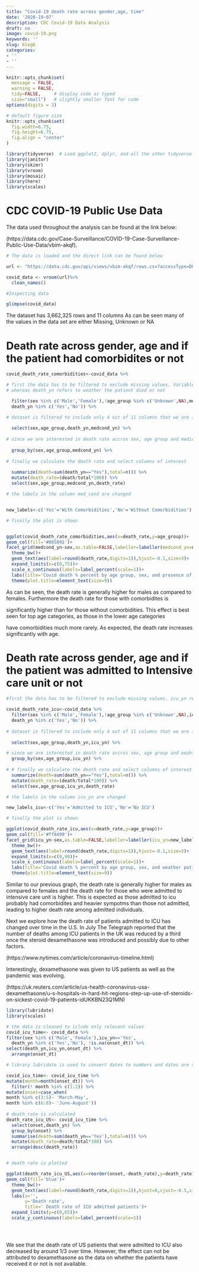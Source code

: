 ```yaml
---
title: "Covid-19 death rate across gender,age, time"
date: '2020-19-07'
description: CDC Covid-19 Data Analysis
draft: no
image: covid-19.png
keywords: ''
slug: blog6
categories:
- ''
- ''
---
```


```r
knitr::opts_chunk$set(
  message = FALSE, 
  warning = FALSE, 
  tidy=FALSE,     # display code as typed
  size="small")   # slightly smaller font for code
options(digits = 3)

# default figure size
knitr::opts_chunk$set(
  fig.width=6.75, 
  fig.height=6.75,
  fig.align = "center"
)
```

```r
library(tidyverse)  # Load ggplot2, dplyr, and all the other tidyverse packages
library(janitor)
library(skimr)
library(vroom)
library(mosaic)
library(here)
library(scales)


```




# CDC COVID-19 Public Use Data

The data used throughout the analysis can be found at the link below:

(https://data.cdc.gov/Case-Surveillance/COVID-19-Case-Surveillance-Public-Use-Data/vbim-akqf). 




```r

# The data is loaded and the direct link can be found below

url <- "https://data.cdc.gov/api/views/vbim-akqf/rows.csv?accessType=DOWNLOAD"

covid_data <- vroom(url)%>%
  clean_names()
```

```r
#Inspecting data

glimpse(covid_data)

```

The dataset has 3,662,325 rows and 11 columns
 As can be seen many of the values in the data set are either Missing, Unknown or NA

# Death rate across gender, age and if the patient had comorbidites or not

``` r

covid_death_rate_comorbidities<-covid_data %>% 

# first the data has to be filtered to exclude missing values. Variable medcond_yn refers to weather the patient had comorbidities or not
# whereas death_yn refers to weather the patient died or not

  filter(sex %in% c('Male','Female'),!age_group %in% c('Unknown',NA),medcond_yn %in% c('Yes','No'),
  death_yn %in% c('Yes','No')) %>% 

# dataset is filtered to include only 4 out of 11 columns that we are interested in
  
  select(sex,age_group,death_yn,medcond_yn) %>% 
  
# since we are interested in death rate accros sex, age group and medical conditions (comorbidities) we group by those 3 variables
  
  group_by(sex,age_group,medcond_yn) %>% 
  
# finally we calculate the death rate and select columns of interest
  
  summarize(death=sum(death_yn=="Yes"),total=n()) %>% 
  mutate(death_rate=(death/total*100)) %>% 
  select(sex,age_group,medcond_yn,death_rate)

# the labels in the column med_cond are changed


new_labels<-c('Yes'='With Comorbidities','No'='Without Comorbidities')

# finally the plot is shown


ggplot(covid_death_rate_comorbidities,aes(x=death_rate,y=age_group))+
geom_col(fill='#085891')+
facet_grid(medcond_yn~sex,as.table=FALSE,labeller=labeller(medcond_yn=new_labels))+
  theme_bw()+
  geom_text(aes(label=round(death_rate,digits=1)),hjust=-0.1,size=3)+
  expand_limits(x=c(0,75))+
  scale_x_continuous(labels=label_percent(scale=1))+
  labs(title='Covid death % percent by age group, sex, and presence of co-morbidities',x='',y='',caption='Source:CDC')+
  theme(plot.title=element_text(size=9))
```

As can be seen, the death rate is generally higher for males as compared to females. Furthermore the death rate for those with comorbidites is

significantly higher than for those without comorbidities. This effect is best seen for top age categories, as those in the lower age categories 

have comorbidities much more rarely. As expected, the death rate increases significantly with age.

#  Death rate across gender, age and if the patient was admitted to Intensive care unit or not

```  r

#first the data has to be filtered to exclude missing values. icu_yn refers to weather the patient was admitted to icu or not

covid_death_rate_icu<-covid_data %>% 
  filter(sex %in% c('Male','Female'),!age_group %in% c('Unknown',NA),icu_yn %in% c('Yes','No'),
  death_yn %in% c('Yes','No')) %>% 
  
# dataset is filtered to include only 4 out of 11 columns that we are interested in
  
  select(sex,age_group,death_yn,icu_yn) %>% 

# since we are interested in death rate accros sex, age group and weahter patient was admitted to ICU we group by those 3 variables 
  group_by(sex,age_group,icu_yn) %>% 
  
# # finally we calculate the death rate and select columns of interest  
  summarize(death=sum(death_yn=="Yes"),total=n()) %>% 
  mutate(death_rate=(death/total*100)) %>% 
  select(sex,age_group,icu_yn,death_rate)

# the labels in the column icu_yn are changed

new_labels_icu<-c('Yes'='Admitted to ICU','No'='No ICU')

# finally the plot is shown

ggplot(covid_death_rate_icu,aes(x=death_rate,y=age_group))+
geom_col(fill='#ff8499')+
facet_grid(icu_yn~sex,as.table=FALSE,labeller=labeller(icu_yn=new_labels_icu))+
  theme_bw()+
  geom_text(aes(label=round(death_rate,digits=1)),hjust=-0.1,size=3)+
  expand_limits(x=c(0,90))+
  scale_x_continuous(labels=label_percent(scale=1))+
  labs(title='Covid death % percent by age group, sex, and weather patient was admitted to ICU',x='',y='',caption='Source:CDC')+
  theme(plot.title=element_text(size=9))
```  

Similar to our previous graph, the death rate is generally higher for males as compared to females and the death rate for those who were admitted to intensive care unit is higher. This is expected as those  admitted to icu probably had comorbidites and heavier sympotms than those not admitted, leading to higher death rate among admitted individuals.

Next we explore how the death rate of patients admitted to ICU has changed over time in the U.S. In July The Telegraph reported that the number of deaths among ICU patients in the UK was reduced by a third once the steroid dexamethasone was introduced and possibly due to other factors.

(https://www.nytimes.com/article/coronavirus-timeline.html)

Interestingly, dexamethasone was given to US patients as well as the pandemic was evolving.

(https://uk.reuters.com/article/us-health-coronavirus-usa-dexamethasone/u-s-hospitals-in-hard-hit-regions-step-up-use-of-steroids-on-sickest-covid-19-patients-idUKKBN23Q1MN)

```r
library(lubridate)
library(scales)
```

```r
# the data is cleaned to iclude only relevant values
covid_icu_time<- covid_data %>% 
filter(sex %in% c('Male','Female'),icu_yn=='Yes',
  death_yn %in% c('Yes','No'), !is.na(onset_dt)) %>% 
select(death_yn,icu_yn,onset_dt) %>% 
  arrange(onset_dt)

# library lubridate is used to convert dates to numbers and dates are then group

covid_icu_time<- covid_icu_time %>%
mutate(month=month(onset_dt)) %>% 
  filter(! month %in% c(1:2)) %>% 
mutate(onset=case_when(
month %in% c(3:5)~ 'March-May',
month %in% c(6:8)~ 'June-August'))
 
# death_rate is calculated
death_rate_icu_US<- covid_icu_time %>% 
  select(onset,death_yn) %>% 
  group_by(onset) %>% 
  summarise(death=sum(death_yn=='Yes'),total=n()) %>% 
  mutate(death_rate=death/total*100) %>% 
  arrange(desc(death_rate))


# death rate is plotted

ggplot(death_rate_icu_US,aes(x=reorder(onset,-death_rate),y=death_rate))+
geom_col(fill='blue')+
  theme_bw()+
  geom_text(aes(label=round(death_rate,digits=1)),hjust=0,vjust=-0.5,size=4)+
  labs(x='',
       y='Death rate',
       title=' Death rate of ICU admitted patients')+
  expand_limits(y=c(0,65))+
  scale_y_continuous(labels=label_percent(scale=1))





```

We see that the death rate of US patients that were admitted to ICU also decreased by around 1/3 over time. However, the effect can not be attributed to dexamethasone as the data on whether the patients have received it or not is not available.